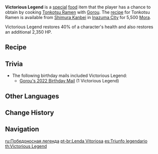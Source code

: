 {{Food Infobox
|id              = 108365
|description     = The side dishes have been piled high to form a sight as moving as Gorou's own motivations. As you finish the noodles and soup all in one go and pat your stomach in satisfaction, you look up and see Gorou... smiling radiantly as his tail wags from side to side (the latter probably unbeknownst to him!)
|type            = Recovery Dishes
|effectType      = Healing
|effect          = Restores '''40'''% of Max HP and an additional '''2,350''' HP to the selected character.
|eff_att1        = HP Restore
|eff_att2        = HP Restore Percent
|eff_att3        = HP Restore Fixed
|rarity          = 3
|base            = Tonkotsu Ramen
|character       = Gorou
}}
'''Victorious Legend''' is a [[:Category:Special Dishes|special]] [[food]] item that the player has a chance to obtain by cooking [[Tonkotsu Ramen]] with [[Gorou]]. The [[recipe]] for Tonkotsu Ramen is available from [[Shimura Kanbei]] in [[Inazuma City]] for 5,500 [[Mora]].

Victorious Legend restores 40% of a character's health and also restores an additional 2,350 HP.

==Recipe==
{{Recipe
|type = Cooking
|Raw Meat = 4
|Flour = 3
|Bamboo Shoot = 2
|Bird Egg = 1
|sort = Raw Meat,Flour,Bamboo Shoot,Bird Egg
|character = Gorou
}}

==Trivia==
*The following birthday mails included Victorious Legend:
**[[Birthday/Gorou#Cake!|Gorou's 2022 Birthday Mail]] (1 Victorious Legend)

==Other Languages==
{{Other Languages
|en      = Victorious Legend
|zhs     = 常胜传说
|zhs_rm  = Chángshèng Chuán​shuō
|zht     = 常勝傳說
|zht_rm  = Chángshèng Chuán​shuō
|zh_tl   = Ever-Victorious Legend
|ja      = 常勝伝説
|ja_rm   = Joushou Densetsu
|ja_tl   = Ever-Victorious Legend
|ko      = 무패의 전설
|ko_rm   = Mupae-ui Jeonseol
|ko_tl   = Never Defeat Legend
|es      = Triunfo legendario
|es_tl   = Legendary Triumph
|fr      = Légende victorieuse
|fr_tl   = Victorious Legend
|ru      = Победоносная легенда
|ru_tl   = 
|th      = Victorious Legend
|vi      = Thường Thắng Truyền Thuyết
|vi_tl   = 
|de      = Legende der Unbesiegbarkeit
|de_tl   = Legend of Invincibility
|id      = Victorious Legend
|pt      = Lenda Vitoriosa
|pt_tl   = Victorious Legend
}}

==Change History==
{{Change History|2.3}}

==Navigation==
{{Food Navbox|type=Special Dishes}}

[[ru:Победоносная легенда]]
[[pt-br:Lenda Vitoriosa]]
[[es:Triunfo legendario]]
[[th:Victorious Legend]]